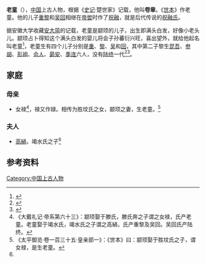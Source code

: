 '''老童'''（{{bd|？||？||}}），[[中国|中国]]上古人物，根据《[[史记|史记]]·楚世家》记载，他叫'''卷章'''。《[[世本|世本]]》作老童。他的儿子[[重黎|重黎]]和[[吴回_(神话)|吴回]]相继在[[帝喾|帝喾]]时作了[[祝融|祝融]]，就是后代传说的[[祝融氏|祝融氏]]。

据安徽大学收藏[[安大简|安大简]]的记载，老童是颛顼的儿子，出生即满头白发，好像小老头儿。颛顼占卜得知这个满头白发的婴儿将会子孙蕃衍兴旺，喜出望外，就给他起名叫老童<ref>{{cite web|author= |title=“安大简”首露真容 上载《诗经》、楚史等珍贵文献|url=http://www.ahu.edu.cn/53/10/c160a21264/page.htm 
 |publisher=　新安晚报 |date=2016-05-17 09:19:54 |accessdate=2017-11-26|pages=}}</ref>，老童生有四个儿子分别是[[重_(上古)|重]]、[[黎_(上古)|黎]]、[[吴_(上古)|吴]]和[[回_(上古)|回]]，其中第二子黎生[[昆吾|昆吾]]、[[参胡|参胡]]、[[彭祖|彭祖]]、[[会人|会人]]、[[晏安|晏安]]、[[季连|季连]]六人，没有[[陆终|陆终]]一代<ref>{{Citation| last=  | first= | author-link= 黄德宽| year=2017年| title=《安徽大学藏战国竹简概述》| periodical=《文物》| volume=| issue=09期 | pages=47-50| url=http://www.cnki.com.cn/Article/CJFDTOTAL-WENW201709006.htm| doi=| oclc=}}</ref><ref name=autogenerated2>{{cite web|author= 蘇建洲|title=讀安大簡“楚史類”竹簡的幾點啟示|url=http://www.bsm.org.cn/show_article.php?id=2919 |publisher=简帛网 |date=2017-10-13  |accessdate=2017-11-26|pages=}}</ref>。

==家庭==
===母亲===
*女禄<ref name=autogenerated1>《大戴礼记·帝系第六十三》：颛顼娶于滕氏，滕氏奔之子谓之女禄，氏产老童。老童娶于竭水氏，竭水氏之子谓之高緺，氏产重黎及吴回。吴回氏产陆终。</ref>，禄又作娽。相传为胜坟氏之女，颛顼之妻，生老童。<ref>《太平御览·卷一百三十五·皇亲部一》：《世本》曰：颛顼娶于胜坟氏之子，谓女禄，是生老童。</ref>

===夫人===
*[[高緺|高緺]]，竭水氏之子<ref name=autogenerated1 />

==参考资料==
{{reflist}}

[[Category:中国上古人物|Category:中国上古人物]]
